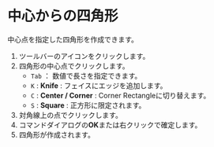 
# 中心からの四角形

中心点を指定した四角形を作成できます。

<KinouGaiyou shortcut='' command='Center Rectangle' button='ツールバー' />

1. ツールバーのアイコンをクリックします。
2. 四角形の中心点でクリックします。
   - `Tab` ： 数値で長さを指定できます。
   - `K` : **Knife** : フェイスにエッジを追加します。
   - `C` : **Center / Corner** : Corner Rectangleに切り替えます。
   - `S` : **Square** : 正方形に限定されます。
3. 対角線上の点でクリックします。
4. コマンドダイアログの**OK**または右クリックで確定します。
5. 四角形が作成されます。

